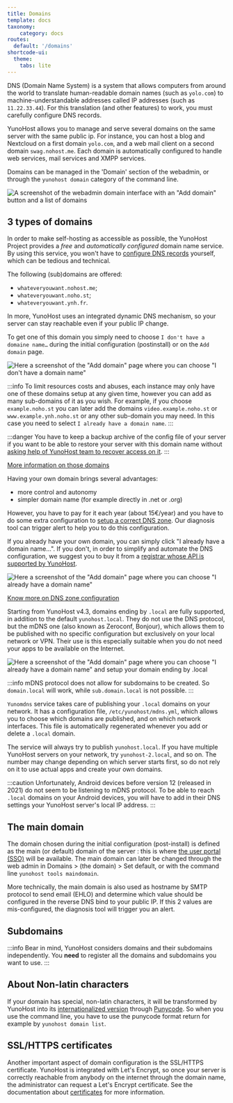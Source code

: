 ```yaml
---
title: Domains
template: docs
taxonomy:
    category: docs
routes:
  default: '/domains'
shortcode-ui:
  theme:
    tabs: lite
---
```



DNS (Domain Name System) is a system that allows computers from around the world to translate human-readable domain names (such as `yolo.com`) to machine-understandable addresses called IP addresses (such as `11.22.33.44`). For this translation (and other features) to work, you must carefully configure DNS records.

YunoHost allows you to manage and serve several domains on the same server with the same public ip. For instance, you can host a blog and Nextcloud on a first domain `yolo.com`, and a web mail client on a second domain `swag.nohost.me`. Each domain is automatically configured to handle web services, mail services and XMPP services.

Domains can be managed in the 'Domain' section of the webadmin, or through the `yunohost domain` category of the command line.

![A screenshot of the webadmin domain interface with an "Add domain" button and a list of domains](/img/grav/webadmin_domain.png)

## 3 types of domains

<Tabs>
<TabItem value="nohost" label="Yunohost's domains (the free and easy way)">

In order to make self-hosting as accessible as possible, the YunoHost Project provides a *free* and *automatically configured* domain name service. By using this service, you won't have to [configure DNS records](/dns_config) yourself, which can be tedious and technical.

The following (sub)domains are offered:
- `whateveryouwant.nohost.me`;
- `whateveryouwant.noho.st`;
- `whateveryouwant.ynh.fr`.

In more, YunoHost uses an integrated dynamic DNS mechanism, so your server can stay reachable even if your public IP change.

To get one of this domain you simply need to choose `I don't have a domaine name…` during the initial configuration (postinstall) or on the `Add domain` page.

![Here a screenshot of the "Add domain" page where you can choose "I don't have a domain name"](/img/grav/webadmin_dyndns.png)

:::info
To limit resources costs and abuses, each instance may only have one of these domains setup at any given time, however you can add as many sub-domains of it as you wish. For example, if you choose `example.noho.st` you can later add the domains `video.example.noho.st` or `www.example.ynh.noho.st` or any other sub-domain you may need. In this case you need to select `I already have a domain name`.
:::

:::danger
You have to keep a backup archive of the config file of your server if you want to be able to restore your server with this domain name without [asking help of YunoHost team to recover access on it](https://forum.yunohost.org/t/nohost-domain-recovery-suppression-de-domaine-en-nohost-me-noho-st-et-ynh-fr/442).
:::

[More information on those domains](/dns_nohost_me)

</TabItem>
<TabItem value="own" label="Your own domains">

Having your own domain brings several advantages:

 * more control and autonomy
 * simpler domain name (for example directly in .net or .org)

However, you have to pay for it each year (about 15€/year) and you have to do some extra configuration to [setup a correct DNS zone](/dns_config). Our diagnosis tool can trigger alert to help you to do this configuration.

If you already have your own domain, you can simply click "I already have a domain name…". If you don't, in order to simplify and automate the DNS configuration, we suggest you to buy it from a [registrar whose API is supported by YunoHost](/providers/registrar). 

![Here a screenshot of the "Add domain" page where you can choose "I already have a domain name"](/img/grav/webadmin_domain_owndomain.png)


[Know more on DNS zone configuration](/dns_config)

</TabItem>
<TabItem value="local" label="Local domains (only reachable in your local network)">

Starting from YunoHost v4.3, domains ending by `.local` are fully supported, in addition to the default `yunohost.local`.
They do not use the DNS protocol, but the mDNS one (also known as Zeroconf, Bonjour), which allows them to be published with no specific configuration but exclusively on your local network or VPN.
Their use is this especially suitable when you do not need your apps to be available on the Internet.

![Here a screenshot of the "Add domain" page where you can choose "I already have a domain name" and setup your domain ending by .local](/img/grav/webadmin_domain_local.png)

:::info
mDNS protocol does not allow for subdomains to be created. So `domain.local` will work, while `sub.domain.local` is not possible.
:::

`Yunomdns` service takes care of publishing your `.local` domains on your network.
It has a configuration file, `/etc/yunohost/mdns.yml`, which allows you to choose which domains are published, and on which network interfaces.
This file is automatically regenerated whenever you add or delete a `.local` domain.

The service will always try to publish `yunohost.local`. If you have multiple YunoHost servers on your network, try `yunohost-2.local`, and so on.
The number may change depending on which server starts first, so do not rely on it to use actual apps and create your own domains.

:::caution
Unfortunately, Android devices before version 12 (released in 2021) do not seem to be listening to mDNS protocol.
To be able to reach `.local` domains on your Android devices, you will have to add in their DNS settings your YunoHost server's local IP address.
:::

</TabItem>
</Tabs>

## The main domain

The domain chosen during the initial configuration (post-install) is defined as the main (or default) domain of the server : this is where [the user portal (SSO)](/users) will be available. The main domain can later be changed through the web admin in Domains > (the domain) > Set default, or with the command line `yunohost tools maindomain`.

More technically, the main domain is also used as hostname by SMTP protocol to send email (EHLO) and determine which value should be configured in the reverse DNS bind to your public IP. If this 2 values are mis-configured, the diagnosis tool will trigger you an alert.

## Subdomains

:::info
Bear in mind, YunoHost considers domains and their subdomains independently.
You **need** to register all the domains and subdomains you want to use.
:::

## About Non-latin characters

If your domain has special, non-latin characters, it will be transformed by YunoHost into its [internationalized version](https://en.wikipedia.org/wiki/Internationalized_domain_name) through [Punycode](https://en.wikipedia.org/wiki/Punycode). So when you use the command line, you have to use the punycode format return for example by `yunohost domain list`.


## SSL/HTTPS certificates

Another important aspect of domain configuration is the SSL/HTTPS certificate. YunoHost is integrated with Let's Encrypt, so once your server is correctly reachable from anybody on the internet through the domain name, the administrator can request a Let's Encrypt certificate. See the documentation about [certificates](/certificate) for more information.
